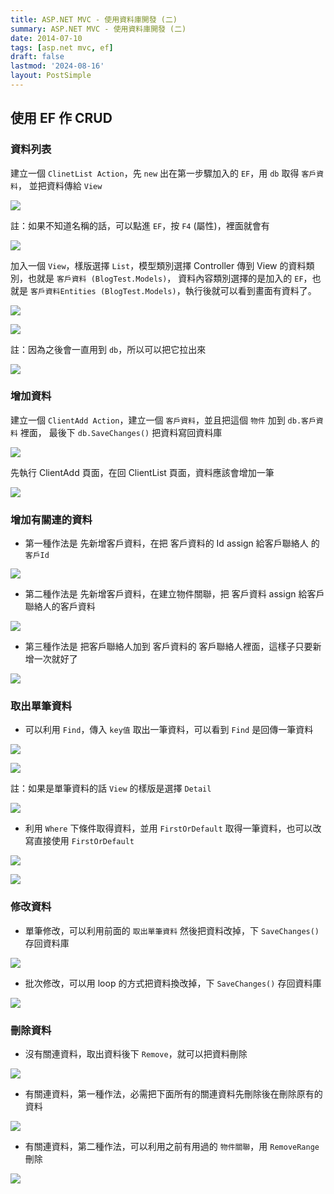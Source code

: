 ```yaml
---
title: ASP.NET MVC - 使用資料庫開發 (二)
summary: ASP.NET MVC - 使用資料庫開發 (二)
date: 2014-07-10
tags: [asp.net mvc, ef]
draft: false
lastmod: '2024-08-16'
layout: PostSimple
---
```


## 使用 EF 作 CRUD

### 資料列表

建立一個 `ClinetList Action`，先 `new` 出在第一步驟加入的 `EF`，用 `db` 取得 `客戶資料`，
並把資料傳給 `View`

![](https://image.cashwu.com/2014/aspnet-mvc-db-dev-02/01.webp)

註：如果不知道名稱的話，可以點進 `EF`，按 `F4` (屬性)，裡面就會有

![](https://image.cashwu.com/2014/aspnet-mvc-db-dev-02/02.webp)

加入一個 `View`，樣版選擇 `List`，模型類別選擇 Controller 傳到 View 的資料類別，也就是 `客戶資料 (BlogTest.Models)`，
資料內容類別選擇的是加入的 `EF`，也就是 `客戶資料Entities (BlogTest.Models)`，執行後就可以看到畫面有資料了。

![](https://image.cashwu.com/2014/aspnet-mvc-db-dev-02/03.webp)

![](https://image.cashwu.com/2014/aspnet-mvc-db-dev-02/04.webp)

註：因為之後會一直用到 `db`，所以可以把它拉出來

![](https://image.cashwu.com/2014/aspnet-mvc-db-dev-02/05.webp)

### 增加資料

建立一個 `ClientAdd Action`，建立一個 `客戶資料`，並且把這個 `物件` 加到 `db.客戶資料` 裡面，
最後下 `db.SaveChanges()` 把資料寫回資料庫

![](https://image.cashwu.com/2014/aspnet-mvc-db-dev-02/06.webp)

先執行 ClientAdd 頁面，在回 ClientList 頁面，資料應該會增加一筆

![](https://image.cashwu.com/2014/aspnet-mvc-db-dev-02/07.webp)

### 增加有關連的資料

- 第一種作法是 先新增客戶資料，在把 客戶資料的 Id assign 給客戶聯絡人 的 `客戶Id`

![](https://image.cashwu.com/2014/aspnet-mvc-db-dev-02/08.webp)

- 第二種作法是 先新增客戶資料，在建立物件關聯，把 客戶資料 assign 給客戶聯絡人的客戶資料

![](https://image.cashwu.com/2014/aspnet-mvc-db-dev-02/09.webp)

- 第三種作法是 把客戶聯絡人加到 客戶資料的 客戶聯絡人裡面，這樣子只要新增一次就好了

![](https://image.cashwu.com/2014/aspnet-mvc-db-dev-02/10.webp)

### 取出單筆資料

- 可以利用 `Find`，傳入 `key值` 取出一筆資料，可以看到 `Find` 是回傳一筆資料

![](https://image.cashwu.com/2014/aspnet-mvc-db-dev-02/11.webp)

![](https://image.cashwu.com/2014/aspnet-mvc-db-dev-02/12.webp)

註：如果是單筆資料的話 `View` 的樣版是選擇 `Detail`

![](https://image.cashwu.com/2014/aspnet-mvc-db-dev-02/13.webp)

- 利用 `Where` 下條件取得資料，並用 `FirstOrDefault` 取得一筆資料，也可以改寫直接使用 `FirstOrDefault`

![](https://image.cashwu.com/2014/aspnet-mvc-db-dev-02/14.webp)

![](https://image.cashwu.com/2014/aspnet-mvc-db-dev-02/15.webp)

### 修改資料

- 單筆修改，可以利用前面的 `取出單筆資料` 然後把資料改掉，下 `SaveChanges()` 存回資料庫

![](https://image.cashwu.com/2014/aspnet-mvc-db-dev-02/16.webp)

- 批次修改，可以用 loop 的方式把資料換改掉，下 `SaveChanges()` 存回資料庫

![](https://image.cashwu.com/2014/aspnet-mvc-db-dev-02/17.webp)

### 刪除資料

- 沒有關連資料，取出資料後下 `Remove`，就可以把資料刪除

![](https://image.cashwu.com/2014/aspnet-mvc-db-dev-02/18.webp)

- 有關連資料，第一種作法，必需把下面所有的關連資料先刪除後在刪除原有的資料

![](https://image.cashwu.com/2014/aspnet-mvc-db-dev-02/19.webp)

- 有關連資料，第二種作法，可以利用之前有用過的 `物件關聯`，用 `RemoveRange` 刪除

![](https://image.cashwu.com/2014/aspnet-mvc-db-dev-02/20.webp)
